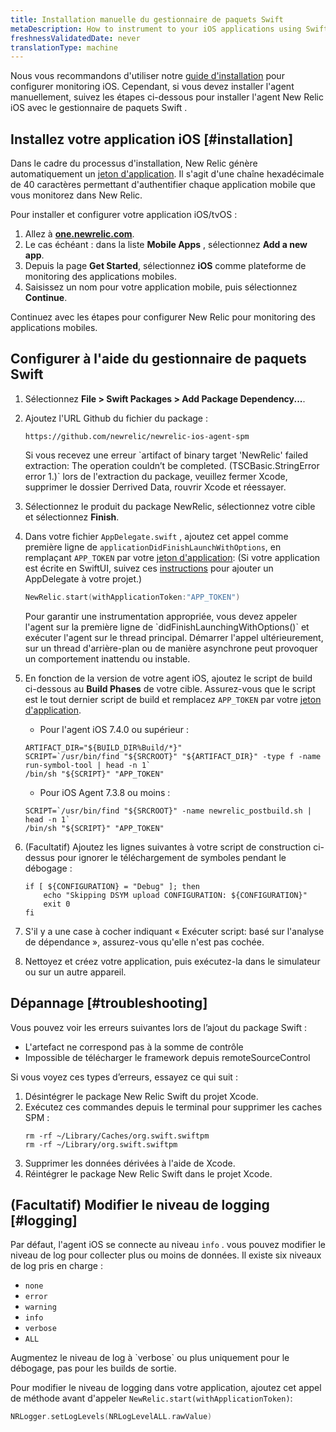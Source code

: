 ```yaml
---
title: Installation manuelle du gestionnaire de paquets Swift
metaDescription: How to instrument to your iOS applications using Swift Package Manager.
freshnessValidatedDate: never
translationType: machine
---
```


Nous vous recommandons d&apos;utiliser notre [guide d&apos;installation](https://onenr.io/0qwLv87gkj5) pour configurer monitoring iOS. Cependant, si vous devez installer l&apos;agent manuellement, suivez les étapes ci-dessous pour installer l&apos;agent New Relic iOS avec le gestionnaire de paquets Swift .

## Installez votre application iOS [#installation]

Dans le cadre du processus d&apos;installation, New Relic génère automatiquement un [jeton d&apos;application](/docs/mobile-apps/viewing-your-application-token). Il s&apos;agit d&apos;une chaîne hexadécimale de 40 caractères permettant d&apos;authentifier chaque application mobile que vous monitorez dans New Relic.

Pour installer et configurer votre application iOS/tvOS :

1. Allez à <DNT>**[one.newrelic.com](https://one.newrelic.com/all-capabilities)**</DNT>.
2. Le cas échéant : dans la liste <DNT>**Mobile Apps**</DNT> , sélectionnez <DNT>**Add a new app**</DNT>.
3. Depuis la page <DNT>**Get Started**</DNT>, sélectionnez <DNT>**iOS**</DNT> comme plateforme de monitoring des applications mobiles.
4. Saisissez un nom pour votre application mobile, puis sélectionnez <DNT>**Continue**</DNT>.

Continuez avec les étapes pour configurer New Relic pour monitoring des applications mobiles.

## Configurer à l&apos;aide du gestionnaire de paquets Swift

1. Sélectionnez <DNT>**File &gt; Swift Packages &gt; Add Package Dependency...**</DNT>.

2. Ajoutez l&apos;URL Github du fichier du package :

   ```
   https://github.com/newrelic/newrelic-ios-agent-spm
   ```

   <Callout variant="tip">
     Si vous recevez une erreur `artifact of binary target 'NewRelic' failed extraction: The operation couldn’t be completed. (TSCBasic.StringError error 1.)` lors de l&apos;extraction du package, veuillez fermer Xcode, supprimer le dossier Derrived Data, rouvrir Xcode et réessayer.
   </Callout>

3. Sélectionnez le produit du package NewRelic, sélectionnez votre cible et sélectionnez <DNT>**Finish**</DNT>.

4. Dans votre fichier `AppDelegate.swift` , ajoutez cet appel comme première ligne de `applicationDidFinishLaunchWithOptions`, en remplaçant `APP_TOKEN` par votre [jeton d&apos;application](/docs/mobile-apps/viewing-your-application-token): (Si votre application est écrite en SwiftUI, suivez ces [instructions](/docs/mobile-monitoring/new-relic-mobile-ios/troubleshoot/swiftui-appdelegate) pour ajouter un AppDelegate à votre projet.)

   ```swift
   NewRelic.start(withApplicationToken:"APP_TOKEN")
   ```

   <Callout variant="important">
     Pour garantir une instrumentation appropriée, vous devez appeler l&apos;agent sur la première ligne de `didFinishLaunchingWithOptions()` et exécuter l&apos;agent sur le thread principal. Démarrer l&apos;appel ultérieurement, sur un thread d&apos;arrière-plan ou de manière asynchrone peut provoquer un comportement inattendu ou instable.
   </Callout>

5. En fonction de la version de votre agent iOS, ajoutez le script de build ci-dessous au <DNT>**Build Phases**</DNT> de votre cible. Assurez-vous que le script est le tout dernier script de build et remplacez `APP_TOKEN` par votre [jeton d&apos;application](/docs/mobile-apps/viewing-your-application-token).

   * Pour l&apos;agent iOS 7.4.0 ou supérieur :

   ```shell
   ARTIFACT_DIR="${BUILD_DIR%Build/*}"
   SCRIPT=`/usr/bin/find "${SRCROOT}" "${ARTIFACT_DIR}" -type f -name run-symbol-tool | head -n 1`
   /bin/sh "${SCRIPT}" "APP_TOKEN"
   ```

   * Pour iOS Agent 7.3.8 ou moins :

   ```shell
   SCRIPT=`/usr/bin/find "${SRCROOT}" -name newrelic_postbuild.sh | head -n 1`
   /bin/sh "${SCRIPT}" "APP_TOKEN"
   ```

6. (Facultatif) Ajoutez les lignes suivantes à votre script de construction ci-dessus pour ignorer le téléchargement de symboles pendant le débogage :

   ```shell
   if [ ${CONFIGURATION} = "Debug" ]; then
       echo "Skipping DSYM upload CONFIGURATION: ${CONFIGURATION}"
       exit 0
   fi
   ```

7. S&apos;il y a une case à cocher indiquant « Exécuter script: basé sur l&apos;analyse de dépendance », assurez-vous qu&apos;elle n&apos;est pas cochée.

8. Nettoyez et créez votre application, puis exécutez-la dans le simulateur ou sur un autre appareil.

<InstallFeedback />

## Dépannage [#troubleshooting]

Vous pouvez voir les erreurs suivantes lors de l’ajout du package Swift :

* L&apos;artefact ne correspond pas à la somme de contrôle
* Impossible de télécharger le framework depuis remoteSourceControl

Si vous voyez ces types d’erreurs, essayez ce qui suit :

1. Désintégrer le package New Relic Swift du projet Xcode.
2. Exécutez ces commandes depuis le terminal pour supprimer les caches SPM :
   ```shell
   rm -rf ~/Library/Caches/org.swift.swiftpm
   rm -rf ~/Library/org.swift.swiftpm
   ```
3. Supprimer les données dérivées à l&apos;aide de Xcode.
4. Réintégrer le package New Relic Swift dans le projet Xcode.

## (Facultatif) Modifier le niveau de logging [#logging]

Par défaut, l&apos;agent iOS se connecte au niveau `info` . vous pouvez modifier le niveau de log pour collecter plus ou moins de données. Il existe six niveaux de log pris en charge :

* `none`
* `error`
* `warning`
* `info`
* `verbose`
* `ALL`

<Callout variant="important">
  Augmentez le niveau de log à `verbose` ou plus uniquement pour le débogage, pas pour les builds de sortie.
</Callout>

Pour modifier le niveau de logging dans votre application, ajoutez cet appel de méthode avant d&apos;appeler `NewRelic.start(withApplicationToken)`:

```swift
NRLogger.setLogLevels(NRLogLevelALL.rawValue)
```